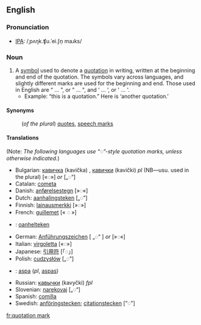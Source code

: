 {{wikipedia}}
==English==
===Pronunciation===
*[[IPA]]: /ˌpʌŋk.ʧu.ˈei.ʃn̩ maɹks/
{{Punctuation marks}}
===Noun===
#A [[symbol]] used to denote a [[quotation]] in writing, written at the beginning and end of the quotation. The symbols vary across languages, and slightly different marks are used for the beginning and end.  Those used in English are &#8220; ... &#8221;, or " ... ", and &#8216; ... &#8217;, or ' ... '.
#*Example: &#8220;this is a quotation.&#8221; Here is &#8216;another quotation.&#8217;

====Synonyms====
:(''of the plural'') [[quotes]], [[speech marks]]

====Translations====
(Note: ''The following languages use  “◌”-style quotation marks, unless otherwise indicated.'')
*Bulgarian: [[кавичка]] (kavička) {{f}}, [[кавички]] (kavički) ''pl'' (NB—usu. used in the plural) [«◌»] ''or'' [„◌“]
*Catalan: [[cometa]] {{f}}
*Danish: [[anførelsestegn]] {{n}} [»◌«]
*Dutch: [[aanhalingsteken]] {{n}} [„◌”]
*Finnish: [[lainausmerkki]] [»◌»]
*French: [[guillemet]] {{m}} [« ◌ »]
*{{fy}}: [[oanhelteken]] {{n}}
*German: [[Anführungszeichen]] {{n}} [ „◌“ ] ''or'' [»◌«]
*Italian: [[virgoletta]] {{f}} [«◌»]
*Japanese: [[引用符]] [「◌」]
*Polish: [[cudzysłów]] {{m}} [„◌”]
*{{pt}}: [[aspa]] {{f}} (''pl'', [[aspas]])
*Russian: [[кавычки]] (kavyčki) ''fpl''
*Slovenian: [[narekovaj]] {{m}} [„◌“]
*Spanish: [[comilla]] {{f}}
*Swedish: [[anföringstecken]]; [[citationstecken]] [”◌”]

[[fr:quotation mark]]